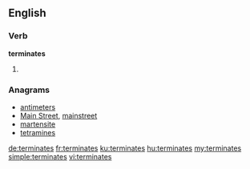 
==English==

===Verb===
'''terminates'''

# {{en-third-person singular of|terminate}}

===Anagrams===
* [[antimeters#English|antimeters]]
* [[Main Street#English|Main Street]], [[mainstreet#English|mainstreet]]
* [[martensite#English|martensite]]
* [[tetramines#English|tetramines]]

[[de:terminates]]
[[fr:terminates]]
[[ku:terminates]]
[[hu:terminates]]
[[my:terminates]]
[[simple:terminates]]
[[vi:terminates]]